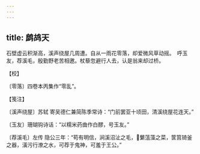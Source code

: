 ```yaml
---
---
---
```

title: 鹧鸪天
---







石壁虚云积渐高，溪声绕屋几周遭。自从一雨花零落，却爱微风草动摇。　呼玉友，荐溪毛，殷勤野老苦相邀。杖藜忽避行人去，认是翁来却过桥。





【校】


〔零落〕四卷本丙集作“零乱”。





【笺注】


〔溪声绕屋〕苏轼 寄吴德仁兼简陈季常诗：“门前罢亚十顷田，清溪绕屋花连天。”

〔玉友〕珊瑚钩诗话：“以糯米药曲作白醪，号玉友。”

〔荐溪毛〕左传 隐公三年：“苟有明信，涧溪沼沚之毛，蘩蕰藻之菜，筐筥锜釜之器，潢污行潦之水，可荐于鬼神，可羞于王公。”